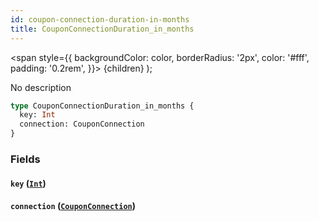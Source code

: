 ```yaml
---
id: coupon-connection-duration-in-months
title: CouponConnectionDuration_in_months
---
```


<span
style={{
      backgroundColor: color,
      borderRadius: '2px',
      color: '#fff',
      padding: '0.2rem',
    }}>
{children}
</span>
);

No description

```graphql
type CouponConnectionDuration_in_months {
  key: Int
  connection: CouponConnection
}
```

### Fields

#### `key` ([`Int`](/v1/scalars/int))

#### `connection` ([`CouponConnection`](/v1/objects/coupon-connection))

